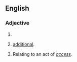==English==

===Adjective===
{{en-adj}}

# {{misspelling of|excessive|lang=en}}
# {{lb|en|archaic}} [[additional]].
# {{lb|en|rare}} Relating to an act of ''[[access]].''